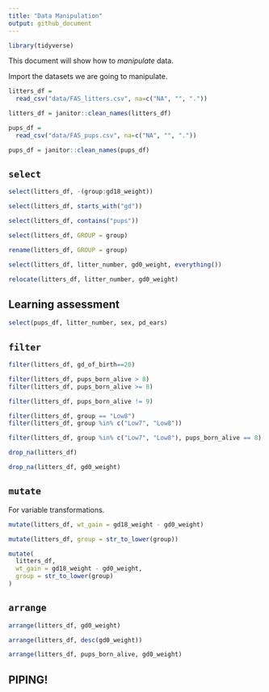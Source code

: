 ```yaml
---
title: "Data Manipulation"
output: github_document
---
```


``` r
library(tidyverse)
```

This document will show how to *manipulate* data.

Import the datasets we are going to manipulate.

``` r
litters_df = 
  read_csv("data/FAS_litters.csv", na=c("NA", "", "."))

litters_df = janitor::clean_names(litters_df)

pups_df = 
  read_csv("data/FAS_pups.csv", na=c("NA", "", "."))

pups_df = janitor::clean_names(pups_df)
```

## `select`

``` r
select(litters_df, -(group:gd18_weight))
```

``` r
select(litters_df, starts_with("gd"))

select(litters_df, contains("pups"))
```

``` r
select(litters_df, GROUP = group)

rename(litters_df, GROUP = group)

select(litters_df, litter_number, gd0_weight, everything())

relocate(litters_df, litter_number, gd0_weight)
```

## Learning assessment
``` r
select(pups_df, litter_number, sex, pd_ears)
```


## `filter`

```r
filter(litters_df, gd_of_birth==20)
```

``` r
filter(litters_df, pups_born_alive > 8)
filter(litters_df, pups_born_alive >= 8)
```

```r
filter(litters_df, pups_born_alive != 9)
```

``` r
filter(litters_df, group == "Low8")
filter(litters_df, group %in% c("Low7", "Low8"))
```

``` r
filter(litters_df, group %in% c("Low7", "Low8"), pups_born_alive == 8)
```

``` r
drop_na(litters_df)

drop_na(litters_df, gd0_weight)
```


## `mutate`

For variable transformations.

``` r
mutate(litters_df, wt_gain = gd18_weight - gd0_weight)

mutate(litters_df, group = str_to_lower(group))

mutate(
  litters_df,
  wt_gain = gd18_weight - gd0_weight,
  group = str_to_lower(group)
)
```

## `arrange`

``` r
arrange(litters_df, gd0_weight)

arrange(litters_df, desc(gd0_weight))

arrange(litters_df, pups_born_alive, gd0_weight)
```


## PIPING!


